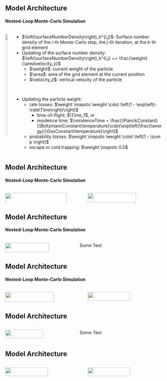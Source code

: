 ## Model Architecture {auto-animate=true}
#### Nested-Loop Monte-Carlo Simulation

:::: {.columns}
::: {.column}
![](../imgs/model_architecture/loop_I.svg){width=90%}
:::

::: {.column}

* $\left(\surfaceNumberDensity\right)_k^{i,j}$: Surface number density of the $i$-th Monte-Carlo step, the $j$-th iteration, at the $k$-th grid element
* Updating of the surface number density: $\left(\surfaceNumberDensity\right)_k^{i,j} += \frac{\weight}{\area\velocity_z}$
  - $\weight$: current weight of the particle
  - $\area$: area of the grid element at the current position
  - $\velocity_z$: vertical velocity of the particle

</br>

* Updating the particle weight:
  - rate losses: $\weight \mapsto \weight \cdot \left(1 - \exp\left(-\rate\Time\right)\right)$
    - time-of-flight: $\Time_f$, or 
    - residence time: $\residenceTime = \frac{\PlanckConstant}{\BoltzmannConstant\temperature}\cdot\exp\left(\frac{\energy}{\GasConstant\temperature}\right)$
  - probability losses: $\weight \mapsto \weight \cdot \left(1 - \sum p \right)$
  - escape or cold trapping: $\weight \mapsto 0.0$
:::
::::

## Model Architecture {auto-animate=true transition="fade-in"}
#### Nested-Loop Monte-Carlo Simulation


:::: {.columns}
::: {.column}
![](../imgs/model_architecture/loop_I.svg){width=90%}
:::

::: {.column}
![](../imgs/model_architecture/loop_II.svg){width=80%}
:::
::::

## Model Architecture {auto-animate=true transition="fade-in"}
#### Nested-Loop Monte-Carlo Simulation


:::: {.columns}
::: {.column}
![](../imgs/model_architecture/loop_II.svg){width=80%}
:::

::: {.column}
Some Text
:::
::::

## Model Architecture {auto-animate=true transition="fade-in"}
#### Nested-Loop Monte-Carlo Simulation


:::: {.columns}
::: {.column}
![](../imgs/model_architecture/loop_II.svg){width=80%}
:::

::: {.column}
![](../imgs/model_architecture/loop_III.svg){width=75%}
:::
::::

## Model Architecture {auto-animate=true transition="fade-in"}


:::: {.columns}
::: {.column}
![](../imgs/model_architecture/loop_III.svg){width=75%}
:::

::: {.column}
Some Text
:::
::::

## Model Architecture {auto-animate=true transition="fade-in"}


:::: {.columns}
::: {.column}
![](../imgs/model_architecture/loop_III.svg){width=75%}
:::

::: {.column}
![](../imgs/model_architecture/loop_IV.svg){width=75%}
:::
::::